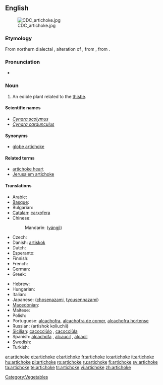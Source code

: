 {{wikipedia}}
==English==
[[Image:CDC_artichoke.jpg|right]]

===Etymology===
From northern {{etyl|it}} dialectal {{term|articiocco}}, alteration of {{term|arcicioffo}}, from {{etyl|osp}} {{term|alcarchofa}}, from {{etyl|ar}} {{term|قرشوف|القرشوف|artichoke|tr=al-qaršūf|sc=Arab}}.

===Pronunciation===
* {{audio|en-us-artichoke.ogg|Audio (US)}}

===Noun===
{{en-noun}}

# An edible plant related to the [[thistle]].

====Scientific names====
* ''[[Cynara scolymus]]''
* ''[[Cynara cardunculus]]''

====Synonyms====
* [[globe artichoke]]

====Related terms====
* [[artichoke heart]]
* [[Jerusalem artichoke]]

====Translations====
{{trans-top|''Cynara scolymus''}}
* Arabic: {{t-|ar|خرشوف|m|alt=خُرْشوف|tr=khurshuuf}}
* [[Basque]]: {{t|eu|orburu|xs=Basque}}
* Bulgarian: {{t-|bg|артишок}}
* [[Catalan]]: [[carxofera]] {{f}}
* Chinese:
*: Mandarin: {{zh-ts|洋薊|洋蓟}} ([[yángjì]])
* Czech: {{t+|cs|artyčok|m}}
* Danish: [[artiskok]]
* Dutch: {{t+|nl|artisjok|m}}
* Esperanto: {{t-|eo|artiŝoko|xs=Esperanto}}
* Finnish: {{t-|fi|latva-artisokka}}
* French: {{t+|fr|artichaut|m}}
* German: {{t+|de|Artischocke|f}}
* Greek: {{t+|el|αγκινάρα|f|tr=aginara}}
{{trans-mid}}
* Hebrew: {{t+|he|ארטישוק|m|tr=artishok}}
* Hungarian: {{t+|hu|articsóka}}
* Italian: {{t+|it|carciofo|m}}
* Japanese: ([[chosenazami]], [[tyousennazami]])
* [[Macedonian]]: {{t|mk|артичок|m|tr=artičók}}
* Maltese: {{t-|mt|qaqoċċa|f|xs=Maltese}}
* Polish: {{t+|pl|karczoch|m}}
* Portuguese: [[alcachofra]], [[alcachofra de comer]], [[alcachofra hortense]]
* Russian: (artishok koliuchii)
* [[Sicilian]]: [[cacocciùlo]] {{m}}, [[cacocciùla]] {{f}}
* Spanish: [[alcachofa]] {{f}}, [[alcaucil]] {{m}} {{italbrac|Argentina|Southern Spain}}, [[alcacil]] {{m}} {{italbrac|Southeastern Spain}}
* Swedish: {{t-|sv|kronärtskocka}}
* Turkish: {{t+|tr|enginar}}
{{trans-bottom}}

[[Category:Vegetables]]

[[ar:artichoke]]
[[et:artichoke]]
[[el:artichoke]]
[[fr:artichoke]]
[[io:artichoke]]
[[it:artichoke]]
[[hu:artichoke]]
[[pl:artichoke]]
[[ro:artichoke]]
[[ru:artichoke]]
[[fi:artichoke]]
[[sv:artichoke]]
[[ta:artichoke]]
[[te:artichoke]]
[[tr:artichoke]]
[[vi:artichoke]]
[[zh:artichoke]]